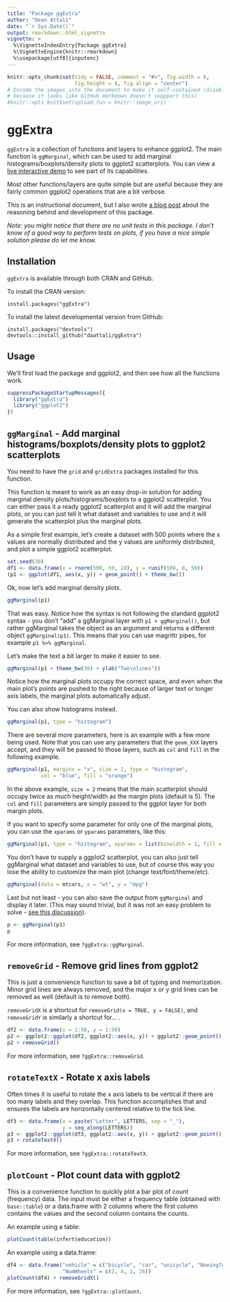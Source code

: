 ---
title: "Package ggExtra"
author: "Dean Attali"
date: "`r Sys.Date()`"
output: rmarkdown::html_vignette
vignette: >
  %\VignetteIndexEntry{Package ggExtra}
  %\VignetteEngine{knitr::rmarkdown}
  %\usepackage[utf8]{inputenc}
---
  
```{r setup, echo = FALSE, message = FALSE}
knitr::opts_chunk$set(tidy = FALSE, comment = "#>", fig.width = 6,
                      fig.height = 4, fig.align = "center")
# Encode the images into the document to make it self-contained (disabled
# because it looks like GitHub markdown doesn't suppport this)
#knitr::opts_knit$set(upload.fun = knitr::image_uri)
```

# ggExtra

`ggExtra` is a collection of functions and layers to enhance ggplot2. The main function is `ggMarginal`, which can be used to add marginal histograms/boxplots/density plots to ggplot2 scatterplots. You can view a 
[live interactive demo](http://daattali.com/shiny/ggExtra-ggMarginal-demo/)
to see part of its capabilities.

Most other functions/layers are quite simple but are useful because they are fairly common ggplot2 operations that are a bit verbose.

This is an instructional document, but I also wrote [a blog post](http://deanattali.com/2015/03/29/ggExtra-r-package/) about the reasoning
behind and development of this package.

*Note: you might notice that there are no unit tests in this package. I don't
know of a good way to perform tests on plots, if you have a nice simple
solution please do let me know.*

## Installation

`ggExtra` is available through both CRAN and GitHub.

To install the CRAN version:

```
install.packages("ggExtra")
```

To install the latest developmental version from GitHub:

```
install.packages("devtools")
devtools::install_github("daattali/ggExtra")
```

## Usage

We'll first load the package and ggplot2, and then see how all the functions work.

```{r load-pkg}
suppressPackageStartupMessages({
  library("ggExtra")
  library("ggplot2")
})
```

## `ggMarginal` - Add marginal histograms/boxplots/density plots to ggplot2 scatterplots

You need to have the `grid` and `gridExtra` packages installed for this
function.  

This function is meant to work as an easy drop-in solution for adding marginal
density plots/histograms/boxplots to a ggplot2 scatterplot. You can either pass it
a ready ggplot2 scatterplot and it will add the marginal plots, or you can just
tell it what dataset and variables to use and it will generate the scatterplot
plus the marginal plots.

As a simple first example, let's create a dataset with 500 points where the
x values are normally distributed and the y values are uniformly distributed,
and plot a simple ggplot2 scatterplot.

```{r init-plot}
set.seed(30)
df1 <- data.frame(x = rnorm(500, 50, 10), y = runif(500, 0, 50))
(p1 <- ggplot(df1, aes(x, y)) + geom_point() + theme_bw())
```

Ok, now let's add marginal density plots.

```{r ggmarginal-basic}
ggMarginal(p1)
```

That was easy. Notice how the syntax is not following the standard ggplot2
syntax - you don't "add" a ggMarginal layer with `p1 + ggMarginal()`, but rather
ggMarginal takes the object as an argument and returns a different object
`ggMarginal(p1)`. This means that you can use magrittr pipes, for example
`p1 %>% ggMarginal`.

Let's make the text a bit larger to make it easier to see.

```{r ggmarginal-large}
ggMarginal(p1 + theme_bw(30) + ylab("Two\nlines"))
```

Notice how the marginal plots occupy the correct space, and even when the main
plot's points are pushed to the right because of larger text or longer axis labels,
the marginal plots automatically adjust.

You can also show histograms instead.

```{r ggmarginal-hist}
ggMarginal(p1, type = "histogram")
```

There are several more parameters, here is an example with a few more being used. Note that you can use any parameters that the `geom_XXX` layers accept, and they will be passed to those layers, such as `col` and `fill` in the following example.

```{r ggmarginal-params}
ggMarginal(p1, margins = "x", size = 2, type = "histogram",
           col = "blue", fill = "orange")
```

In the above example, `size = 2` means that the main scatterplot should occupy twice as much height/width as the margin plots (default is 5). The `col` and `fill` parameters are simply passed to the ggplot layer for both margin plots.

If you want to specify some parameter for only one of the marginal plots, you can use the `xparams` or `yparams` parameters, like this:

```{r ggmarginal-extraparams}
ggMarginal(p1, type = "histogram", xparams = list(binwidth = 1, fill = "orange"))
```

You don't have to supply a ggplot2 scatterplot, you can also just tell ggMarginal
what dataset and variables to use, but of course this way you lose the ability
to customize the main plot (change text/font/theme/etc).

```{r ggmarginal-manual}
ggMarginal(data = mtcars, x = "wt", y = "mpg")
```

Last but not least - you can also save the output from `ggMarginal` and display
it later. (This may sound trivial, but it was not an easy problem to solve
- [see this discussion](http://stackoverflow.com/questions/29062766/store-output-from-gridextragrid-arrange-into-an-object)).

```{r ggmarginal-save}
p <- ggMarginal(p1)
p
```

For more information, see `?ggExtra::ggMarginal`.

## `removeGrid` - Remove grid lines from ggplot2

This is just a convenience function to save a bit of typing and memorization.
Minor grid lines are always removed, and the major x or y grid lines can be
removed as well (default is to remove both).

`removeGridX` is a shortcut for `removeGrid(x = TRUE, y = FALSE)`, and
`removeGridY` is similarly a shortcut for... <leave as exercise for reader>.

```{r removeGrid}
df2 <- data.frame(x = 1:50, y = 1:50)
p2 <- ggplot2::ggplot(df2, ggplot2::aes(x, y)) + ggplot2::geom_point()
p2 + removeGrid()
```

For more information, see `?ggExtra::removeGrid`.

## `rotateTextX` - Rotate x axis labels

Often times it is useful to rotate the x axis labels to be vertical if there are
too many labels and they overlap. This function accomplishes that and ensures
the labels are horizontally centered relative to the tick line.

```{r rotateTextX}
df3 <- data.frame(x = paste("Letter", LETTERS, sep = "_"),
                  y = seq_along(LETTERS))
p3 <- ggplot2::ggplot(df3, ggplot2::aes(x, y)) + ggplot2::geom_point()
p3 + rotateTextX()
```

For more information, see `?ggExtra::rotateTextX`.

## `plotCount` - Plot count data with ggplot2

This is a convenience function to quickly plot a bar plot of count (frequency)
data.  The input must be either a frequency table (obtained with `base::table`)
or a data.frame with 2 columns where the first column contains the values and
the second column contains the counts.

An example using a table:
```{r plotCount-table}
plotCount(table(infert$education))
```

An example using a data.frame:
```{r plotCount-df}
df4 <- data.frame("vehicle" = c("bicycle", "car", "unicycle", "Boeing747"),
                  "NumWheels" = c(2, 4, 1, 16))
plotCount(df4) + removeGridX()
```

For more information, see `?ggExtra::plotCount`.